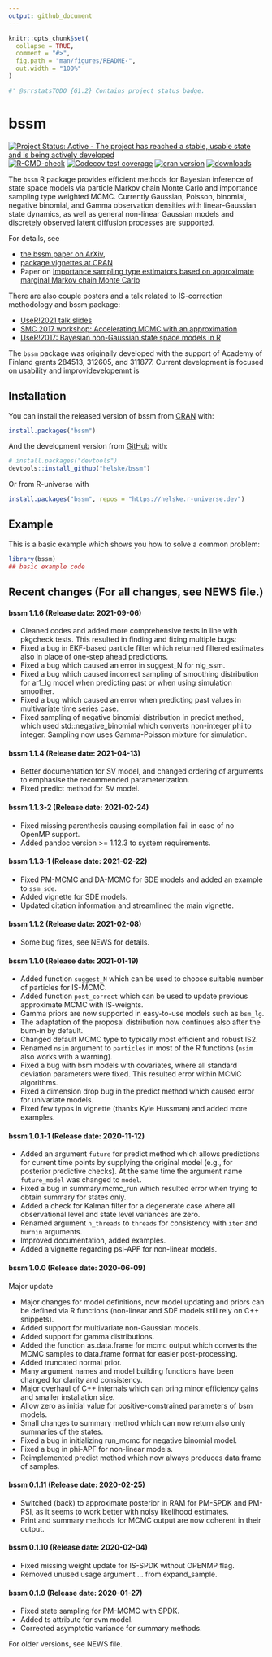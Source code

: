 ```yaml
---
output: github_document
---
```


<!-- README.md is generated from README.Rmd. Please edit that file -->

```r
knitr::opts_chunk$set(
  collapse = TRUE,
  comment = "#>",
  fig.path = "man/figures/README-",
  out.width = "100%"
)
```

```r
#' @srrstatsTODO {G1.2} Contains project status badge.
```
# bssm

<!-- badges: start -->
[![Project Status: Active - The project has reached a stable, usable state and is being actively developed](https://www.repostatus.org/badges/latest/active.svg)](https://www.repostatus.org/#active)
[![R-CMD-check](https://github.com/helske/bssm/workflows/R-CMD-check/badge.svg)](https://github.com/helske/bssm/actions)
[![Codecov test coverage](https://codecov.io/gh/helske/bssm/branch/master/graph/badge.svg)](https://codecov.io/gh/helske/bssm?branch=master)
[![cran version](http://www.r-pkg.org/badges/version/bssm)](http://cran.r-project.org/package=bssm)
[![downloads](http://cranlogs.r-pkg.org/badges/bssm)](http://cranlogs.r-pkg.org/badges/bssm)
  
<!-- badges: end -->

The `bssm` R package provides efficient methods for Bayesian inference of state 
space models via particle Markov chain Monte Carlo and importance sampling type 
weighted MCMC. 
Currently Gaussian, Poisson, binomial, negative binomial, and Gamma observation 
densities with linear-Gaussian state dynamics, as well as general non-linear 
Gaussian models and discretely observed latent diffusion processes are 
supported.
  
For details, see 
  
  * [the bssm paper on ArXiv](https://arxiv.org/abs/2101.08492), 
  * [package vignettes at CRAN](https://cran.r-project.org/web/packages/bssm/index.html) 
  * Paper on [Importance sampling type estimators based on approximate marginal Markov chain Monte Carlo](https://onlinelibrary.wiley.com/doi/abs/10.1111/sjos.12492)
  
There are also couple posters and a talk related to IS-correction methodology and bssm package: 

  * [UseR!2021 talk slides](https://jounihelske.netlify.app/talk/user2021/)    
  * [SMC 2017 workshop: Accelerating MCMC with an approximation ](http://users.jyu.fi/~jovetale/posters/SMC2017)
  * [UseR!2017: Bayesian non-Gaussian state space models in R](http://users.jyu.fi/~jovetale/posters/user2017.pdf)

The `bssm` package was originally developed with the support of Academy of 
Finland grants 284513, 312605, and 311877. Current development is focused on usability and improvidevelopemnt is 

## Installation

You can install the released version of bssm from [CRAN](https://CRAN.R-project.org) with:

```r
install.packages("bssm")
```

And the development version from [GitHub](https://github.com/) with:

```r
# install.packages("devtools")
devtools::install_github("helske/bssm")
```
Or from R-universe with 
  
```r
install.packages("bssm", repos = "https://helske.r-universe.dev")
```

## Example

This is a basic example which shows you how to solve a common problem:

```r
library(bssm)
## basic example code
```

## Recent changes (For all changes, see NEWS file.)
  
#### bssm 1.1.6 (Release date: 2021-09-06)
  
  * Cleaned codes and added more comprehensive tests in line with pkgcheck 
  tests. This resulted in finding and fixing multiple bugs:
  * Fixed a bug in EKF-based particle filter which returned filtered estimates 
  also in place of one-step ahead predictions.
  * Fixed a bug which caused an error in suggest_N for nlg_ssm.
  * Fixed a bug which caused incorrect sampling of smoothing distribution for 
  ar1_lg model when predicting past or when using simulation smoother.
  * Fixed a bug which caused an error when predicting past values in 
  multivariate time series case.
  * Fixed sampling of negative binomial distribution in predict method, which 
  used std::negative_binomial which converts non-integer phi to integer. 
  Sampling now uses Gamma-Poisson mixture for simulation.
  
#### bssm 1.1.4 (Release date: 2021-04-13)
  
  * Better documentation for SV model, and changed ordering of arguments to emphasise the 
  recommended parameterization.
  * Fixed predict method for SV model.
  
#### bssm 1.1.3-2 (Release date: 2021-02-24)
  
  * Fixed missing parenthesis causing compilation fail in case of no OpenMP support.
  * Added pandoc version >= 1.12.3 to system requirements.
  
#### bssm 1.1.3-1 (Release date: 2021-02-22)
  
  * Fixed PM-MCMC and DA-MCMC for SDE models and added an example to `ssm_sde`.
  * Added vignette for SDE models.
  * Updated citation information and streamlined the main vignette.
  
#### bssm 1.1.2 (Release date: 2021-02-08)
  
  * Some bug fixes, see NEWS for details.
  
#### bssm 1.1.0 (Release date: 2021-01-19)
  
  
  * Added function `suggest_N` which can be used to choose 
  suitable number of particles for IS-MCMC.
  * Added function `post_correct` which can be used to update 
  previous approximate MCMC with IS-weights.
  * Gamma priors are now supported in easy-to-use models such as `bsm_lg`. 
  * The adaptation of the proposal distribution now continues also after the burn-in by default. 
  * Changed default MCMC type to typically most efficient and robust IS2.
  * Renamed `nsim` argument to `particles` in most of the R functions (`nsim` also works with a warning).
  * Fixed a bug with bsm models with covariates, where all standard deviation parameters were fixed. 
  This resulted error within MCMC algorithms.
  * Fixed a dimension drop bug in the predict method which caused error for univariate models.
  * Fixed few typos in vignette (thanks Kyle Hussman) and added more examples.

#### bssm 1.0.1-1 (Release date: 2020-11-12)
  
  
  * Added an argument `future` for predict method which allows 
  predictions for current time points by supplying the original model 
  (e.g., for posterior predictive checks). 
  At the same time the argument name `future_model` was changed to `model`.
  * Fixed a bug in summary.mcmc_run which resulted error when 
  trying to obtain summary for states only.
  * Added a check for Kalman filter for a degenerate case where all 
  observational level and state level variances are zero.
  * Renamed argument `n_threads` to `threads` for consistency 
  with `iter` and `burnin` arguments.
  * Improved documentation, added examples.
  * Added a vignette regarding psi-APF for non-linear models.
  
#### bssm 1.0.0 (Release date: 2020-06-09)
  
  Major update
  
  * Major changes for model definitions, now model updating and priors 
  can be defined via R functions (non-linear and SDE models still rely on C++ snippets).
  * Added support for multivariate non-Gaussian models.
  * Added support for gamma distributions.
  * Added the function as.data.frame for mcmc output which converts the MCMC samples 
  to data.frame format for easier post-processing.
  * Added truncated normal prior.
  * Many argument names and model building functions have been changed for clarity and consistency.
  * Major overhaul of C++ internals which can bring minor efficiency gains and smaller installation size.
  * Allow zero as initial value for positive-constrained parameters of bsm models.
  * Small changes to summary method which can now return also only summaries of the states.
  * Fixed a bug in initializing run_mcmc for negative binomial model. 
  * Fixed a bug in phi-APF for non-linear models.
  * Reimplemented predict method which now always produces data frame of samples.
  
#### bssm 0.1.11 (Release date: 2020-02-25)
  
  * Switched (back) to approximate posterior in RAM for PM-SPDK and PM-PSI, 
  as it seems to work better with noisy likelihood estimates.
  * Print and summary methods for MCMC output are now coherent in their output.
  
#### bssm 0.1.10 (Release date: 2020-02-04)
  
  * Fixed missing weight update for IS-SPDK without OPENMP flag.
  * Removed unused usage argument ... from expand_sample.
  
#### bssm 0.1.9 (Release date: 2020-01-27)
  
  * Fixed state sampling for PM-MCMC with SPDK.
  * Added ts attribute for svm model.
  * Corrected asymptotic variance for summary methods.
  
  For older versions, see NEWS file.
  
